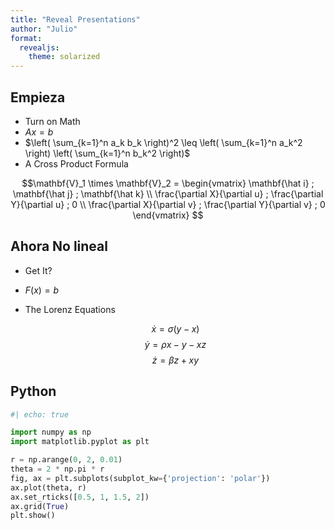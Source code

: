 ```yaml
---
title: "Reveal Presentations"
author: "Julio"
format:
  revealjs: 
    theme: solarized
---
```


## Empieza 

- Turn on Math
- $Ax=b$
- $\left( \sum_{k=1}^n a_k b_k \right)^2 \leq \left( \sum_{k=1}^n a_k^2 \right) \left( \sum_{k=1}^n b_k^2 \right)$ 
- A Cross Product Formula

$$\mathbf{V}_1 \times \mathbf{V}_2 =  \begin{vmatrix}
  \mathbf{\hat i} ; \mathbf{\hat j} ; \mathbf{\hat k} \\
  \frac{\partial X}{\partial u} ;  \frac{\partial Y}{\partial u} ; 0 \\
  \frac{\partial X}{\partial v} ;  \frac{\partial Y}{\partial v} ; 0
  \end{vmatrix}  $$

## Ahora No lineal

- Get It?
- $F(x)=b$
- The Lorenz Equations

  $$\dot{x} = \sigma(y-x) $$
  $$\dot{y} = \rho x - y - xz $$
  $$\dot{z} = \beta z + xy$$

## Python
```python
#| echo: true

import numpy as np
import matplotlib.pyplot as plt

r = np.arange(0, 2, 0.01)
theta = 2 * np.pi * r
fig, ax = plt.subplots(subplot_kw={'projection': 'polar'})
ax.plot(theta, r)
ax.set_rticks([0.5, 1, 1.5, 2])
ax.grid(True)
plt.show()
```
